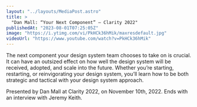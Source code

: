 ```yaml
---
layout: "../layouts/MediaPost.astro"
title: >
  "Dan Mall: “Your Next Component” — Clarity 2022"
publishedAt: "2023-08-01T07:25:05Z"
image: "https://i.ytimg.com/vi/PkHCk36hMik/maxresdefault.jpg"
videoUrl: "https://www.youtube.com/watch?v=PkHCk36hMik"
---
```


The next component your design system team chooses to take on is crucial. It can have an outsized effect on how well the design system will be received, adopted, and scale into the future. Whether you’re starting, restarting, or reinvigorating your design system, you’ll learn how to be both strategic and tactical with your design system approach.

Presented by Dan Mall at Clarity 2022, on November 10th, 2022. Ends with an interview with Jeremy Keith.
